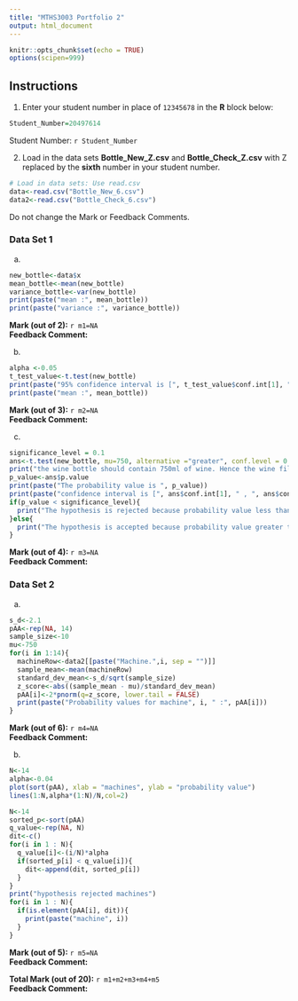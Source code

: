```yaml
---
title: "MTHS3003 Portfolio 2"
output: html_document
---
```


```r
knitr::opts_chunk$set(echo = TRUE)
options(scipen=999)
```

## Instructions

1. Enter your student number in place of `12345678` in the **R** block below:
```r
Student_Number=20497614
```

Student Number: `r Student_Number`

2. Load in the data sets **Bottle_New_Z.csv** and **Bottle_Check_Z.csv** with Z replaced by the **sixth** number in your student number.
```r
# Load in data sets: Use read.csv
data<-read.csv("Bottle_New_6.csv")
data2<-read.csv("Bottle_Check_6.csv")
```

Do not change the Mark or Feedback Comments.

### Data Set 1 

a. 

```r
new_bottle<-data$x
mean_bottle<-mean(new_bottle)
variance_bottle<-var(new_bottle)
print(paste("mean :", mean_bottle))
print(paste("variance :", variance_bottle))
```

**Mark (out of 2):** `r m1=NA`  
**Feedback Comment:**  

b. 

```r
alpha <-0.05
t_test_value<-t.test(new_bottle)
print(paste("95% confidence interval is [", t_test_value$conf.int[1], " , ", t_test_value$conf.int[2],"]"))
print(paste("mean :", mean_bottle))
```

**Mark (out of 3):** `r m2=NA`  
**Feedback Comment:**  

c. 

```r
significance_level = 0.1
ans<-t.test(new_bottle, mu=750, alternative ="greater", conf.level = 0.90)
print("the wine bottle should contain 750ml of wine. Hence the wine filled above that level were considered to be overfilled")
p_value<-ans$p.value
print(paste("The probability value is ", p_value))
print(paste("confidence interval is [", ans$conf.int[1], " , ", ans$conf.int[2],"]"))
if(p_value < significance_level){
  print("The hypothesis is rejected because probability value less than significance value")
}else{
  print("The hypothesis is accepted because probability value greater than significance value")
}
```

**Mark (out of 4):** `r m3=NA`  
**Feedback Comment:**  

### Data Set 2 

a. 
```r
s_d<-2.1
pAA<-rep(NA, 14)
sample_size<-10
mu<-750
for(i in 1:14){
  machineRow<-data2[[paste("Machine.",i, sep = "")]]
  sample_mean<-mean(machineRow)
  standard_dev_mean<-s_d/sqrt(sample_size)
  z_score<-abs((sample_mean - mu)/standard_dev_mean)
  pAA[i]<-2*pnorm(q=z_score, lower.tail = FALSE)
  print(paste("Probability values for machine", i, " :", pAA[i]))
}


```



**Mark (out of 6):** `r m4=NA`  
**Feedback Comment:**  

b. 

```r
N<-14
alpha<-0.04
plot(sort(pAA), xlab = "machines", ylab = "probability value")
lines(1:N,alpha*(1:N)/N,col=2)
```
```r
N<-14
sorted_p<-sort(pAA)
q_value<-rep(NA, N)
dit<-c()
for(i in 1 : N){
  q_value[i]<-(i/N)*alpha
  if(sorted_p[i] < q_value[i]){
    dit<-append(dit, sorted_p[i])
  }
}
print("hypothesis rejected machines")
for(i in 1 : N){
  if(is.element(pAA[i], dit)){
    print(paste("machine", i))
  }
}


```



**Mark (out of 5):** `r m5=NA`  
**Feedback Comment:**  

**Total Mark (out of 20):** `r m1+m2+m3+m4+m5`  
**Feedback Comment:**